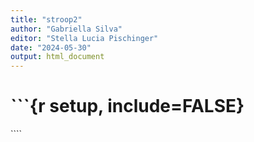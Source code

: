 ```yaml
---
title: "stroop2"
author: "Gabriella Silva"
editor: "Stella Lucia Pischinger"
date: "2024-05-30"
output: html_document
---
```


# ```{r setup, include=FALSE}


````

